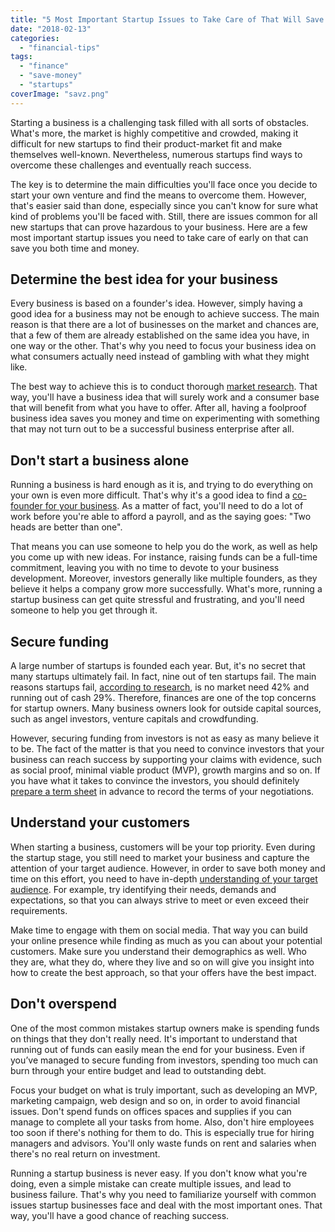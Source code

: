 ```yaml
---
title: "5 Most Important Startup Issues to Take Care of That Will Save Money and Time"
date: "2018-02-13"
categories: 
  - "financial-tips"
tags: 
  - "finance"
  - "save-money"
  - "startups"
coverImage: "savz.png"
---
```


Starting a business is a challenging task filled with all sorts of obstacles. What's more, the market is highly competitive and crowded, making it difficult for new startups to find their product-market fit and make themselves well-known. Nevertheless, numerous startups find ways to overcome these challenges and eventually reach success.

The key is to determine the main difficulties you'll face once you decide to start your own venture and find the means to overcome them. However, that's easier said than done, especially since you can't know for sure what kind of problems you'll be faced with. Still, there are issues common for all new startups that can prove hazardous to your business. Here are a few most important startup issues you need to take care of early on that can save you both time and money.

## Determine the best idea for your business

Every business is based on a founder's idea. However, simply having a good idea for a business may not be enough to achieve success. The main reason is that there are a lot of businesses on the market and chances are, that a few of them are already established on the same idea you have, in one way or the other. That's why you need to focus your business idea on what consumers actually need instead of gambling with what they might like.

The best way to achieve this is to conduct thorough [market research](https://www.thebalance.com/why-marketing-research-is-important-to-your-business-2296119). That way, you'll have a business idea that will surely work and a consumer base that will benefit from what you have to offer. After all, having a foolproof business idea saves you money and time on experimenting with something that may not turn out to be a successful business enterprise after all.

## Don't start a business alone

Running a business is hard enough as it is, and trying to do everything on your own is even more difficult. That's why it's a good idea to find a [co-founder for your business](https://www.allbusiness.com/12-benefits-starting-business-co-founder-106736-1.html). As a matter of fact, you'll need to do a lot of work before you're able to afford a payroll, and as the saying goes: "Two heads are better than one".

That means you can use someone to help you do the work, as well as help you come up with new ideas. For instance, raising funds can be a full-time commitment, leaving you with no time to devote to your business development. Moreover, investors generally like multiple founders, as they believe it helps a company grow more successfully. What's more, running a startup business can get quite stressful and frustrating, and you'll need someone to help you get through it.

## Secure funding

A large number of startups is founded each year. But, it's no secret that many startups ultimately fail. In fact, nine out of ten startups fail. The main reasons startups fail, [according to research](http://fortune.com/2014/09/25/why-startups-fail-according-to-their-founders/), is no market need 42% and running out of cash 29%. Therefore, finances are one of the top concerns for startup owners. Many business owners look for outside capital sources, such as angel investors, venture capitals and crowdfunding.

However, securing funding from investors is not as easy as many believe it to be. The fact of the matter is that you need to convince investors that your business can reach success by supporting your claims with evidence, such as social proof, minimal viable product (MVP), growth margins and so on. If you have what it takes to convince the investors, you should definitely [prepare a term sheet](https://zegal.com/share-purchase-agreement/) in advance to record the terms of your negotiations.

## Understand your customers

When starting a business, customers will be your top priority. Even during the startup stage, you still need to market your business and capture the attention of your target audience. However, in order to save both money and time on this effort, you need to have in-depth [understanding of your target audience](https://www.forbes.com/sites/markevans/2013/03/20/the-importance-of-really-knowing-your-target-audiences/#3cba2aa04dd7). For example, try identifying their needs, demands and expectations, so that you can always strive to meet or even exceed their requirements.

Make time to engage with them on social media. That way you can build your online presence while finding as much as you can about your potential customers. Make sure you understand their demographics as well. Who they are, what they do, where they live and so on will give you insight into how to create the best approach, so that your offers have the best impact.

## Don't overspend

One of the most common mistakes startup owners make is spending funds on things that they don't really need. It's important to understand that running out of funds can easily mean the end for your business. Even if you’ve managed to secure funding from investors, spending too much can burn through your entire budget and lead to outstanding debt.

Focus your budget on what is truly important, such as developing an MVP, marketing campaign, web design and so on, in order to avoid financial issues. Don't spend funds on offices spaces and supplies if you can manage to complete all your tasks from home. Also, don't hire employees too soon if there's nothing for them to do. This is especially true for hiring managers and advisors. You'll only waste funds on rent and salaries when there's no real return on investment.

Running a startup business is never easy. If you don't know what you're doing, even a simple mistake can create multiple issues, and lead to business failure. That's why you need to familiarize yourself with common issues startup businesses face and deal with the most important ones. That way, you'll have a good chance of reaching success.
